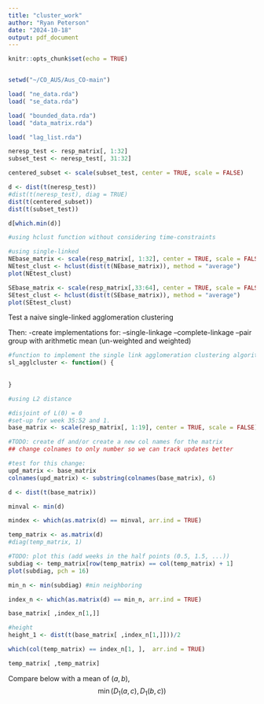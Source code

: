 ---
title: "cluster_work"
author: "Ryan Peterson"
date: "2024-10-18"
output: pdf_document
---

```{r setup, include=FALSE}
knitr::opts_chunk$set(echo = TRUE)
```

```{r library}

```


```{r data_import}
setwd("~/CO_AUS/Aus_CO-main")

load( "ne_data.rda")
load( "se_data.rda")

load( "bounded_data.rda")
load( "data_matrix.rda")

load( "lag_list.rda")
```



```{r test_block}


neresp_test <- resp_matrix[, 1:32]
subset_test <- neresp_test[, 31:32]

centered_subset <- scale(subset_test, center = TRUE, scale = FALSE)

d <- dist(t(neresp_test))
#dist(t(neresp_test), diag = TRUE)
dist(t(centered_subset))
dist(t(subset_test))

d[which.min(d)]
```


```{r baseline_hclust}
#using hclust function without considering time-constraints

#using single-linked
NEbase_matrix <- scale(resp_matrix[, 1:32], center = TRUE, scale = FALSE)
NEtest_clust <- hclust(dist(t(NEbase_matrix)), method = "average")
plot(NEtest_clust)

SEbase_matrix <- scale(resp_matrix[,33:64], center = TRUE, scale = FALSE)
SEtest_clust <- hclust(dist(t(SEbase_matrix)), method = "average")
plot(SEtest_clust)

```


Test a naive single-linked agglomeration clustering

Then:
-create implementations for:
--single-linkage
--complete-linkage
--pair group with arithmetic mean (un-weighted and weighted)


```{r test_function}

#function to implement the single link agglomeration clustering algorithm
sl_agglcluster <- function() {
  
  
}


```


```{r naive_single}
#using L2 distance

#disjoint of L(0) = 0
#set-up for week 35:52 and 1.
base_matrix <- scale(resp_matrix[, 1:19], center = TRUE, scale = FALSE)

#TODO: create df and/or create a new col names for the matrix
## change colnames to only number so we can track updates better

#test for this change:
upd_matrix <- base_matrix
colnames(upd_matrix) <- substring(colnames(base_matrix), 6)

d <- dist(t(base_matrix))

minval <- min(d)

mindex <- which(as.matrix(d) == minval, arr.ind = TRUE)

temp_matrix <- as.matrix(d)
#diag(temp_matrix, 1)

#TODO: plot this (add weeks in the half points (0.5, 1.5, ...))
subdiag <- temp_matrix[row(temp_matrix) == col(temp_matrix) + 1]
plot(subdiag, pch = 16) 

min_n <- min(subdiag) #min neighboring

index_n <- which(as.matrix(d) == min_n, arr.ind = TRUE)

base_matrix[ ,index_n[1,]]

#height 
height_1 <- dist(t(base_matrix[ ,index_n[1,]]))/2

which(col(temp_matrix) == index_n[1, ],  arr.ind = TRUE)

temp_matrix[ ,temp_matrix]

```

Compare below with a mean of $(a,b)$,
$$\min(D_1(a,c), D_1(b,c))$$

